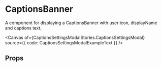 
<Meta of={CaptionsSettingsModalStories} />

# CaptionsBanner

A component for displaying a CaptionsBanner with user icon, displayName and captions text.

<Canvas of={CaptionsSettingsModalStories.CaptionsSettingsModal} source={{ code: CaptionsSettingsModalExampleText }} />

## Props

<ArgTypes of={CaptionsSettingsModal} />
